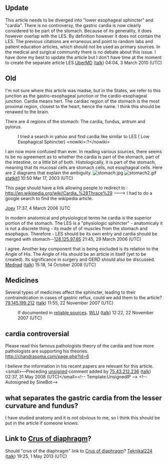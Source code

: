 <article id="196833" title=Talk:Cardia>
	<talkpage id="196833" title="Talk:Cardia">
{{WikiProjectBannerShell|1=
{{WikiProject Anatomy |class=Redirect |importance=NA |field=NA}}
}}

==Update==
This article needs to be diverged into &quot;lower esophageal sphincter&quot; and &quot;cardia&quot;. There is no controversy, the gastric cardia is now clearly considered to be part of the stomach. Because of its generality, it does however overlap with the LES. By definition however it does not contain the LES. The previous citations are erraneous and point to random labs and patient education articles, which should not be used as primary sources. In the medical and surgical community there is no debate about this issue. I have done my best to update the article but I don't have time at the moment to create the separate article LES.[[User:UberMD|UberMD]] ([[User talk:UberMD|talk]]) 04:04, 3 March 2010 (UTC)

==Old==
I'm not sure where this article was madse, but in the States, we refer to this junction as the gastro-esophageal junction or the cardio-esophageal junction. Cardia means hert. The cardiac region of the stomach is the most proximal region, closest to the heart, hence the name. I think this should be renawed to the brain.

There are 4 regions of the stomach: The cardia, fundus, antrum and pylorus.
:I tried a search in yahoo and find cardia like similar to LES ( Low Esophagical Sphincter) &lt;nowiki&gt;:?&lt;/nowiki&gt;

I am now more confused than ever. In reading various sources, there seems to be no agreement as to whether the cardia is part of the stomach, part of the intestine, or a little bit of both. Histologically, it is part of the stomach, meaning that its mucosal cells are stomach cells, not esophageal cells. Here are 2 diagrams that explain the ambiguity.
[[Image:stomach.jpg]]
[[Image:stomach2.gif]]
[[User:Statkit1|statkit1]] 10:50 Mar 17, 2003 (UTC)


This page should have a link allowing people to redirect to :  http://en.wikipedia.org/wiki/Cardia_%28Thrace%29  ---&gt;  I had to do a google search to find the wikipedia article.

[[User:Joey.thompson@gmail.com|Joey]] 17:37, 4 March 2006 (UTC

In modern anatomical and physiological terms he cardia is the superior portion of the stomach.  The LES is a &quot;physiologic sphincter&quot; - anatomicaly it is not a discrete thing - its made of of muscles from the stomach and esophagus.  Therefore - LES should be its own entry and cardia should be merged with stomach--[[User:128.125.97.65|128.125.97.65]] 21:45, 29 March 2006 (UTC)

I agree. Another key component that is being excluded is its relation to the Angle of His. The Angle of His should be an article in itself (yet to be created). Its significance in surgery and GERD should also be discussed. [[User:Mednad|Mednad]] ([[User talk:Mednad|talk]]) 15:18, 14 October 2008 (UTC)

==Medicines==
Several types of medicines affect the sphincter, leading to their contraindication in cases of gastric reflux, could we add them to the article? [[Special:Contributions/79.145.199.212|79.145.199.212]] ([[User talk:79.145.199.212|talk]]) 11:55, 22 November 2007 (UTC)
:If documented in [[WP:RS|reliable sources]].  [[User:WLU|WLU]] ([[User talk:WLU|talk]]) 12:22, 22 November 2007 (UTC)

== cardia controversial ==

Please read this famous pathologists theory of the cardia and how more pathologists are supporting his theories.  http://chandrasoma.com/page.php?id=6

I believe the information in his recent papers are relevant for this article.  &lt;small&gt;—Preceding [[Wikipedia:Signatures|unsigned]] comment added by [[Special:Contributions/75.43.212.236|75.43.212.236]] ([[User talk:75.43.212.236|talk]]) 02:37, 31 May 2008 (UTC)&lt;/small&gt;&lt;!-- Template:UnsignedIP --&gt; &lt;!--Autosigned by SineBot--&gt;

== what separates the gastric cardia from the lesser curvature and fundus? ==

I have studied anatomy and it is not obvious to me, so I think this should be put in the article if someone knows.

==Link to [[Crus of diaphragm]]?==
Should &quot;crus of the diaphragm&quot; link to [[Crus of diaphragm]]?
[[User:Teknikal224|Teknikal224]] ([[User talk:Teknikal224|talk]]) 19:25, 1 May 2013 (UTC)
	</talkpage>
</article>